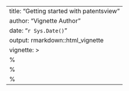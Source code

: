 ---
title: "Getting started with patentsview"
author: "Vignette Author"
date: "`r Sys.Date()`"
output: rmarkdown::html_vignette
vignette: >
  %\VignetteIndexEntry{Getting started with patentsview}
  %\VignetteEngine{knitr::rmarkdown}
  %\VignetteEncoding{UTF-8}
---